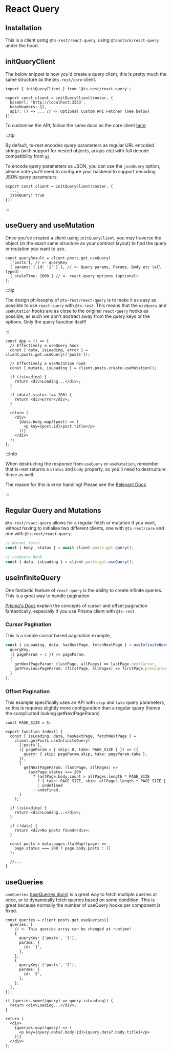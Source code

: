 
# React Query

## Installation

<InstallTabs packageName="@ts-rest/react-query" />

This is a client using `@ts-rest/react-query`, using `@tanstack/react-query` under the hood.

## initQueryClient

The below snippet is how you'd create a query client, this is pretty much the same structure as the `@ts-rest/core` client.

```tsx
import { initQueryClient } from '@ts-rest/react-query';

export const client = initQueryClient(router, {
  baseUrl: 'http://localhost:3333',
  baseHeaders: {},
  api?: () => ... // <- Optional Custom API Fetcher (see below)
});
```

To customise the API, follow the same docs as the core client [here](/docs/core/custom)

:::tip

By default, ts-rest encodes query parameters as regular URL encoded strings (with support for nested objects, arrays etc) with full decode compatibility from [`qs`](https://www.npmjs.com/package/qs)

To encode query parameters as JSON, you can use the `jsonQuery` option, please note you'll need to configure your backend to support decoding JSON query parameters.

```tsx
export const client = initQueryClient(router, {
  ...,
  jsonQuery: true
});

```

:::

## useQuery and useMutation

Once you've created a client using `initQueryClient`, you may traverse the object (in the exact same structure as your contract layout) to find the query or mutation you want to use.

```tsx
const queryResult = client.posts.get.useQuery(
  ['posts'], // <- queryKey
  { params: { id: '1' } }, // <- Query params, Params, Body etc (all typed)
  { staleTime: 1000 } // <- react-query options (optional)
);
```

:::tip

The design philosophy of `@ts-rest/react-query` is to make it as easy as possible to use `react-query` with `@ts-rest`. This means that the `useQuery` and `useMutation` hooks are as close to the original `react-query` hooks as possible, as such we don't abstract away from the query keys or the options. Only the query function itself!

:::

```tsx
const App = () => {
  // Effectively a useQuery hook
  const { data, isLoading, error } = client.posts.get.useQuery(['posts']);

  // Effectively a useMutation hook
  const { mutate, isLoading } = client.posts.create.useMutation();

  if (isLoading) {
    return <div>Loading...</div>;
  }

  if (data?.status !== 200) {
    return <div>Error</div>;
  }

  return (
    <div>
      {data.body.map((post) => (
        <p key={post.id}>post.title</p>
      ))}
    </div>
  );
};
```

:::info

When destructing the response from `useQuery` or `useMutation`, remember that ts-rest returns a `status` and `body` property, so you'll need to destructure those as well.

The reason for this is error handling! Please see the [Relevant Docs](/docs/core/errors#client-error-typing)

:::

## Regular Query and Mutations

`@ts-rest/react-query` allows for a regular fetch or mutation if you want, without having to initialise two different clients, one with `@ts-rest/core` and one with `@ts-rest/react-query`.

```typescript
// Normal fetch
const { body, status } = await client.posts.get.query();

// useQuery hook
const { data, isLoading } = client.posts.get.useQuery();
```

## useInfiniteQuery

One fantastic feature of `react-query` is the ability to create infinite queries. This is a great way to handle pagination.

[Prisma's Docs](https://www.prisma.io/docs/concepts/components/prisma-client/pagination) explain the concepts of cursor and offset pagination fantastically, especially if you use Prisma client with `@ts-rest`

### Cursor Pagination

This is a simple cursor based pagination example,

```typescript
const { isLoading, data, hasNextPage, fetchNextPage } = useInfiniteQuery(
  queryKey,
  ({ pageParam = 1 }) => pageParam,
  {
    getNextPageParam: (lastPage, allPages) => lastPage.nextCursor,
    getPreviousPageParam: (firstPage, allPages) => firstPage.prevCursor,
  }
);
```

### Offset Pagination

This example specifically uses an API with `skip` and `take` query parameters, so this is requires slightly more configuration than a regular query (hence the complicated looking getNextPageParam)

```tsx
const PAGE_SIZE = 5;

export function Index() {
  const { isLoading, data, hasNextPage, fetchNextPage } =
    client.getPosts.useInfiniteQuery(
      ['posts'],
      ({ pageParam = { skip: 0, take: PAGE_SIZE } }) => ({
        query: { skip: pageParam.skip, take: pageParam.take },
      }),
      {
        getNextPageParam: (lastPage, allPages) =>
          lastPage.status === 200
            ? lastPage.body.count > allPages.length * PAGE_SIZE
              ? { take: PAGE_SIZE, skip: allPages.length * PAGE_SIZE }
              : undefined
            : undefined,
      }
    );

  if (isLoading) {
    return <div>Loading...</div>;
  }

  if (!data) {
    return <div>No posts found</div>;
  }

  const posts = data.pages.flatMap((page) =>
    page.status === 200 ? page.body.posts : []
  );

  //...
}
```

## useQueries

`useQueries` ([useQueries docs](https://tanstack.com/query/v4/docs/react/reference/useQueries)) is a great way to fetch multiple queries at once, or to dynamically fetch queries based on some condition. This is great because normally the number of useQuery hooks per component is fixed.

```tsx
const queries = client.posts.get.useQueries({
  queries: [
    // <- This queries array can be changed at runtime!
    {
      queryKey: ['posts', '1'],
      params: {
        id: '1',
      },
    },
    {
      queryKey: ['posts', '2'],
      params: {
        id: '2',
      },
    },
  ],
});

if (queries.some((query) => query.isLoading)) {
  return <div>Loading...</div>;
}

return (
  <div>
    {queries.map((query) => (
      <p key={query.data?.body.id}>{query.data?.body.title}</p>
    ))}
  </div>
);
```

